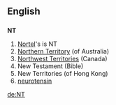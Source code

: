 ==English==
==={{initialism}}===
'''NT'''

{{wikipedia|Nortel}}
{{wikipedia|Portal:Nortel}}
{{commons|Nortel}}
# [[w:Nortel|Nortel]]'s {{stock symbol}} is NT 
#[[Northern Territory]] (of Australia)
#[[Northwest Territories]] (Canada)
# New Testament (Bible)
# New Territories (of Hong Kong)
# [[neurotensin]]

[[de:NT]]